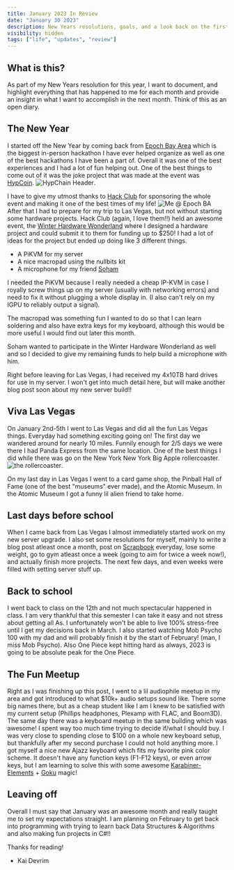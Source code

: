 ```yaml
---
title: January 2023 In Review
date: "January 30 2023"
description: New Years resolutions, goals, and a look back on the first month of an awesome year to come!
visibility: hidden
tags: ["life", "updates", "review"]
---
```


## What is this?

As part of my New Years resolution for this year, I want to document, and highlight everything that has happened to me for each month and provide an insight in what I want to accomplish in the next month. Think of this as an open diary.

## The New Year

I started off the New Year by coming back from [Epoch Bay Area](https://epochba.hackclub.com) which is the biggest in-person hackathon I have ever helped organize as well as one of the best hackathons I have been a part of. Overall it was one of the best experiences and I had a lot of fun helping out. One of the best things to come out of it was the joke project that was made at the event was [HypCoin](https://www.hypchain.com). ![HypChain Header](/jan2023/1.png).

I have to give my utmost thanks to [Hack Club](https://hackclub.com) for sponsoring the whole event and making it one of the best times of my life!
![Me @ Epoch BA](/jan2023/2.jpg)
After that I had to prepare for my trip to Las Vegas, but not without starting some hardware projects. Hack Club (again, I love them!!) held an awesome event, the [Winter Hardware Wonderland](https://hackclub.com/winter/) where I designed a hardware project and could submit it to them for funding up to $250! I had a lot of ideas for the project but ended up doing like 3 different things.

- A PiKVM for my server
- A nice macropad using the nullbits kit
- A microphone for my friend [Soham](https://github.com/sohamb117)

I needed the PiKVM because I really needed a cheap IP-KVM in case I royally screw things up on my server (usually with networking errors) and need to fix it without plugging a whole display in. (I also can't rely on my IGPU to reliably output a signal).

The macropad was something fun I wanted to do so that I can learn soldering and also have extra keys for my keyboard, although this would be more useful I would find out later this month.

Soham wanted to participate in the Winter Hardware Wonderland as well and so I decided to give my remaining funds to help build a microphone with him.

Right before leaving for Las Vegas, I had received my 4x10TB hard drives for use in my server. I won't get into much detail here, but will make another blog post soon about my new server build!!

## Viva Las Vegas

On January 2nd-5th I went to Las Vegas and did all the fun Las Vegas things. Everyday had something exciting going on! The first day we wandered around for nearly 10 miles. Funnily enough for 2/5 days we were there I had Panda Express from the same location. One of the best things I did while there was go on the New York New York Big Apple rollercoaster. ![the rollercoaster](/jan2023/3.jpg).

On my last day in Las Vegas I went to a card game shop, the Pinball Hall of Fame (one of the best "museums" ever made), and the Atomic Museum. In the Atomic Museum I got a funny lil alien friend to take home.

## Last days before school

When I came back from Las Vegas I almost immediately started work on my new server upgrade. I also set some resolutions for myself, mainly to write a blog post atleast once a month, post on [Scrapbook](https://scrapbook.hackclub.com/kaidevrim) everyday, lose some weight, go to gym atleast once a week (going to aim for twice a week now!), and actually finish more projects. The next few days, and even weeks were filled with setting server stuff up.

## Back to school

I went back to class on the 12th and not much spectacular happened in class. I am very thankful that this semester I can take it easy and not stress about getting all As. I unfortunately won't be able to live 100% stress-free until I get my decisions back in March. I also started watching Mob Psycho 100 with my dad and will probably finish it by the start of February! (man, I miss Mob Psycho). Also One Piece kept hitting hard as always, 2023 is going to be absolute peak for the One Piece.

## The Fun Meetup

Right as I was finishing up this post, I went to a lil audiophile meetup in my area and got introduced to what $10k+ audio setups sound like. There some big names there, but as a cheap student like I am I knew to be satisfied with my current setup (Phillips headphones, Plexamp with FLAC, and Boom3D). The same day there was a keyboard meetup in the same building which was awesome! I spent way too much time trying to decide if/what I should buy. I was very close to spending close to $100 on a whole new keyboard setup, but thankfully after my second purchase I could not hold anything more. I got myself a nice new Ajazz keyboard which fits my favorite pink color scheme. It doesn't have any function keys (F1-F12 keys), or even arrow keys, but I am learning to solve this with some awesome [Karabiner-Elements](https://karabiner-elements.pqrs.org/) + [Goku](https://github.com/yqrashawn/GokuRakuJoudo) magic!

## Leaving off

Overall I must say that January was an awesome month and really taught me to set my expectations straight. I am planning on February to get back into programming with trying to learn back Data Structures & Algorithms and also making fun projects in C#!!

Thanks for reading!

- Kai Devrim

